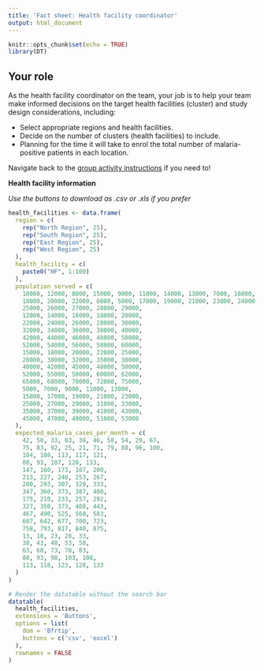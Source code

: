 ```yaml
---
title: 'Fact sheet: Health facility coordinator'
output: html_document
---
```


```r
knitr::opts_chunk$set(echo = TRUE)
library(DT)
```

## Your role
As the health facility coordinator on the team, your job is to help your team make informed decisions on the target health facilities (cluster) and study design considerations, including: 

- Select appropriate regions and health facilities.
- Decide on the number of clusters (health facilities) to include.
- Planning for the time it will take to enrol the total number of malaria-positive patients in each location.

Navigate back to the [group activity instructions](module6_scenarios.Rmd) if you need to!

**Health facility information**

*Use the buttons to download as .csv or .xls if you prefer*
```r
health_facilities <- data.frame(
  region = c(
    rep("North Region", 25),
    rep("South Region", 25),
    rep("East Region", 25),
    rep("West Region", 25)
  ),
  health_facility = c(
    paste0("HF", 1:100)
  ),
  population_served = c(
    10000, 12000, 8000, 15000, 9000, 11000, 14000, 13000, 7000, 16000,
    18000, 20000, 22000, 6000, 5000, 17000, 19000, 21000, 23000, 24000,
    25000, 26000, 27000, 28000, 29000,
    12000, 14000, 16000, 18000, 20000,
    22000, 24000, 26000, 28000, 30000,
    32000, 34000, 36000, 38000, 40000,
    42000, 44000, 46000, 48000, 50000,
    52000, 54000, 56000, 58000, 60000,
    15000, 18000, 20000, 22000, 25000,
    28000, 30000, 32000, 35000, 38000,
    40000, 42000, 45000, 48000, 50000,
    52000, 55000, 58000, 60000, 62000,
    65000, 68000, 70000, 72000, 75000,
    5000, 7000, 9000, 11000, 13000,
    15000, 17000, 19000, 21000, 23000,
    25000, 27000, 29000, 31000, 33000,
    35000, 37000, 39000, 41000, 43000,
    45000, 47000, 49000, 51000, 53000
  ),
  expected_malaria_cases_per_month = c(
    42, 50, 33, 63, 38, 46, 58, 54, 29, 67,
    75, 83, 92, 25, 21, 71, 79, 88, 96, 100,
    104, 108, 113, 117, 121,
    80, 93, 107, 120, 133,
    147, 160, 173, 187, 200,
    213, 227, 240, 253, 267,
    280, 293, 307, 320, 333,
    347, 360, 373, 387, 400,
    175, 210, 233, 257, 292,
    327, 350, 373, 408, 443,
    467, 490, 525, 560, 583,
    607, 642, 677, 700, 723,
    758, 793, 817, 840, 875,
    13, 18, 23, 28, 33,
    38, 43, 48, 53, 58,
    63, 68, 73, 78, 83,
    88, 93, 98, 103, 108,
    113, 118, 123, 128, 133
  )
)

# Render the datatable without the search bar
datatable(
  health_facilities,
  extensions = 'Buttons',
  options = list(
    dom = 'Bfrtip',
    buttons = c('csv', 'excel')
  ),
  rownames = FALSE
)
```
